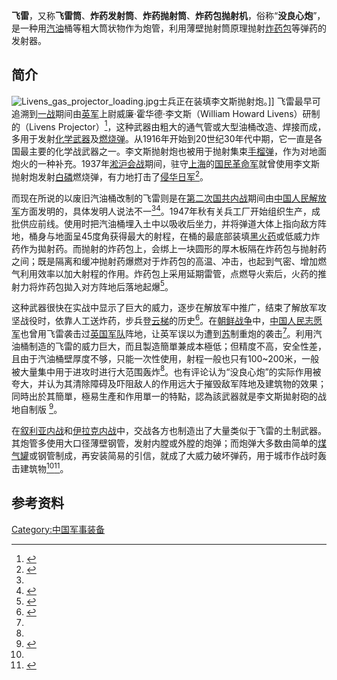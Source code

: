{{expand|time=2016-09-28T05:33:54+00:00}}
{{expert|time=2016-09-28T05:33:54+00:00}}
'''飞雷'''，又称'''飞雷筒'''、'''炸药发射筒'''、'''炸药抛射筒'''、'''炸药包抛射机'''，俗称“'''没良心炮'''”，是一种用[[汽油|汽油]]桶等粗大筒状物作为炮管，利用薄壁抛射筒原理抛射[[炸药|炸药包]]等弹药的发射器。

==简介==
[[File:Livens_gas_projector_loading.jpg|thumb]]士兵正在装填李文斯抛射炮。]]
飞雷最早可追溯到[[一战|一战]]期间由[[英军|英军]]上尉威廉·霍华德·李文斯（William Howard Livens）研制的{{le|李文斯抛射炮|Livens Projector}}（Livens Projector）<ref name="kllf">{{cite web|url=http://news.qq.com/a/20160115/009656.htm|title=没良心炮最早是英国的毒气弹抛射筒|agency=腾讯|author=科罗廖夫|accessdate=2016-09-28|date=2016-01-15|archiveurl=https://web.archive.org/web/20160121125945/http://news.qq.com/a/20160115/009656.htm|archivedate=2016-01-21|deadurl=yes}}</ref>，这种武器由粗大的通气管或大型油桶改造、焊接而成，多用于发射[[化学武器|化学武器]]及[[燃烧弹|燃烧弹]]。从1916年开始到20世纪30年代中期，它一直是各国最主要的化学战武器之一。李文斯抛射炮也被用于抛射集束[[手榴弹|手榴弹]]，作为对地面炮火的一种补充。1937年[[淞沪会战|淞沪会战]]期间，驻守[[上海|上海]]的[[国民革命军|国民革命军]]就曾使用李文斯抛射炮发射[[白磷|白磷]]燃烧弹，有力地打击了[[侵华日军|侵华日军]]<ref>{{cite web|url=http://news.qq.com/a/20150821/011257.htm|title=抗日战场上的中国“秘密武器”|agency=央广军事|publisher=腾讯|accessdate=2016-09-28|date=2015-08-21|archiveurl=https://web.archive.org/web/20160928052111/http://news.qq.com/a/20150821/011257.htm|archivedate=2016-09-28|deadurl=yes}}</ref>。

而现在所说的以废旧汽油桶改制的飞雷则是在[[第二次国共内战|第二次国共内战]]期间由[[中国人民解放军|中国人民解放军]]方面发明的，具体发明人说法不一<ref name="kllf"/><ref>{{cite web|url=http://szb.northnews.cn/bfxb/html/2014-03/04/content_1093137.htm|title=“没良心炮”成为淮海战役利器|agency=上海译报|publisher=北方新报|accessdate=2016-09-28|date=2014-03-04|archiveurl=https://web.archive.org/web/20160928050150/http://szb.northnews.cn/bfxb/html/2014-03/04/content_1093137.htm|archivedate=2016-09-28|deadurl=yes}}</ref>。1947年秋有关兵工厂开始组织生产，成批供应前线。使用时把汽油桶埋入土中以吸收后坐力，并将弹道大体上指向敌方阵地，桶身与地面呈45度角获得最大的射程，在桶的最底部装填[[黑火药|黑火药]]或低威力炸药作为拋射药。而抛射的炸药包上，会绑上一块圆形的厚木板隔在炸药包与抛射药之间；既是隔离和缓冲抛射药爆燃对于炸药包的高温、冲击，也起到气密、增加燃气利用效率以加大射程的作用。炸药包上采用延期雷管，点燃导火索后，火药的推射力将炸药包拋入对方阵地后落地起爆<ref name="hzj">{{cite web|url=http://news.qq.com/a/20160115/009656.htm|title=没良心炮的进化之旅 异曲同工：中国油桶炮到叙利亚煤气罐大炮，炸药抛射器的演变|agency=腾讯|author=侯知健|accessdate=2016-09-28|date=2015-11-16|archiveurl=https://web.archive.org/web/20151117153358/http://news.qq.com/a/20151116/038405.htm|archivedate=2015-11-17|deadurl=yes}}</ref>。

这种武器很快在实战中显示了巨大的威力，逐步在解放军中推广，结束了解放军攻坚战役时，依靠人工送炸药，步兵登[[云梯|云梯]]的历史<ref>{{cite web|url=http://dangshi.people.com.cn/n/2015/0625/c85037-27208524.html|title=淮海战役中解放军“飞雷”破敌|agency=人民政协报|publisher=人民网|accessdate=2016-09-28|date=2015-06-25|archiveurl=https://web.archive.org/web/20160928052512/http://dangshi.people.com.cn/n/2015/0625/c85037-27208524.html|archivedate=2016-09-28|deadurl=yes}}</ref>。在[[朝鲜战争|朝鲜战争]]中，[[中国人民志愿军|中国人民志愿军]]也曾用飞雷袭击过[[英国军队|英国军队]]阵地，让英军误以为遭到[[苏联|苏]]制重炮的袭击<ref name="kllf"/>。利用汽油桶制造的飞雷的威力巨大，而且製造簡單兼成本極低；但精度不高，安全性差，且由于汽油桶壁厚度不够，只能一次性使用，射程一般也只有100~200米，一般被大量集中用于进攻时进行大范围轰炸<ref name="hzj"/>。也有评论认为“没良心炮”的实际作用被夸大，并认为其清除障碍及吓阻敌人的作用远大于摧毁敌军阵地及建筑物的效果；同時出於其簡單，極易生產和作用單一的特點，認為該武器就是李文斯拋射砲的战地自制版 <ref>{{cite web|url=http://news.qq.com/a/20160516/019815.htm|title=解放军的没良心炮传说是编出来的吗？|agency=腾讯|author=萨沙|accessdate=2016-09-28|date=2016-05-16|archiveurl=https://web.archive.org/web/20160928050150/http://szb.northnews.cn/bfxb/html/2014-03/04/content_1093137.htm|archivedate=2016-09-28|deadurl=yes}}</ref>。

在[[叙利亚内战|叙利亚内战]]和[[伊拉克内战|伊拉克内战]]中，交战各方也制造出了大量类似于飞雷的土制武器。其炮管多使用大口径薄壁钢管，发射内膛或外膛的炮弹；而炮弹大多数由简单的[[煤气罐|煤气罐]]或钢管制成，再安装简易的引信，就成了大威力破坏弹药，用于城市作战时轰击建筑物<ref name="hzj"/><ref>{{cite web|url=http://news.21cn.com/social/shixiang/a/2015/0206/19/29019954.shtml|title=叙反对派煤气罐大炮强劲 与解放军“飞雷”炮相似|agency=新华网|publisher=21CN|accessdate=2016-09-28|date=2015-02-06|archiveurl=https://web.archive.org/web/20150218015117/http://news.21cn.com/social/shixiang/a/2015/0206/19/29019954.shtml|archivedate=2015-02-18|deadurl=yes}}</ref>。

==参考资料==
{{reflist}}

[[Category:中国军事装备|Category:中国军事装备]]